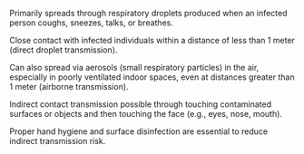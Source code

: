 Primarily spreads through respiratory droplets produced when an infected person coughs, sneezes, talks, or breathes.

Close contact with infected individuals within a distance of less than 1 meter (direct droplet transmission).

Can also spread via aerosols (small respiratory particles) in the air, especially in poorly ventilated indoor spaces, even at distances greater than 1 meter (airborne transmission).

Indirect contact transmission possible through touching contaminated surfaces or objects and then touching the face (e.g., eyes, nose, mouth).

Proper hand hygiene and surface disinfection are essential to reduce indirect transmission risk.
